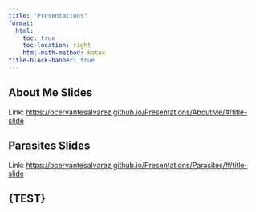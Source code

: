 ```yaml
---
title: "Presentations"
format:
  html:
    toc: true
    toc-location: right
    html-math-method: katex
title-block-banner: true
---
```


## About Me Slides

Link: <https://bcervantesalvarez.github.io/Presentations/AboutMe/#/title-slide>

## Parasites Slides

Link: <https://bcervantesalvarez.github.io/Presentations/Parasites/#/title-slide>

## {TEST}
